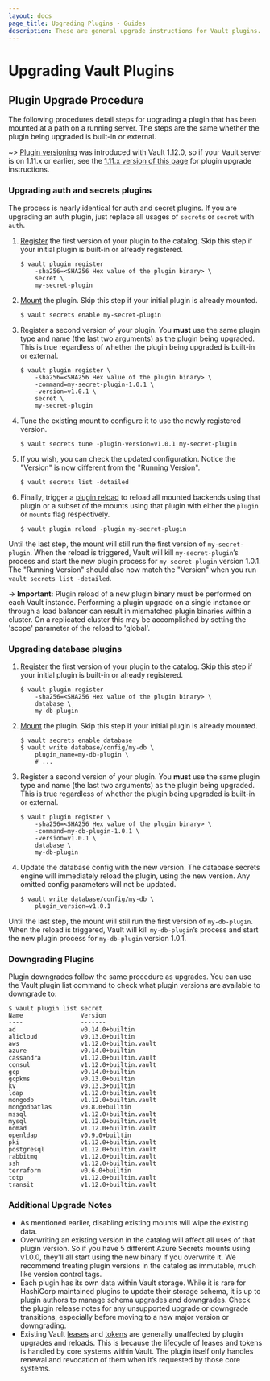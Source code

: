 ```yaml
---
layout: docs
page_title: Upgrading Plugins - Guides
description: These are general upgrade instructions for Vault plugins.
---
```


# Upgrading Vault Plugins

## Plugin Upgrade Procedure

The following procedures detail steps for upgrading a plugin that has been mounted
at a path on a running server. The steps are the same whether the plugin being
upgraded is built-in or external.

~> [Plugin versioning](/vault/docs/plugins#plugin-versioning) was introduced
  with Vault 1.12.0, so if your Vault server is on 1.11.x or earlier, see the
  [1.11.x version of this page](/vault/docs/v1.11.x/upgrading/plugins)
  for plugin upgrade instructions.

### Upgrading auth and secrets plugins

The process is nearly identical for auth and secret plugins. If you are upgrading
an auth plugin, just replace all usages of `secrets` or `secret` with `auth`.

1. [Register][plugin_registration] the first version of your plugin to the catalog.
   Skip this step if your initial plugin is built-in or already registered.

    ```shell-session
    $ vault plugin register
        -sha256=<SHA256 Hex value of the plugin binary> \
        secret \
        my-secret-plugin
    ```

1. [Mount][plugin_management] the plugin. Skip this step if your initial plugin
   is already mounted.

    ```shell-session
    $ vault secrets enable my-secret-plugin
    ```

1. Register a second version of your plugin. You **must** use the same plugin
   type and name (the last two arguments) as the plugin being upgraded. This is
   true regardless of whether the plugin being upgraded is built-in or external.

    ```shell-session
    $ vault plugin register \
        -sha256=<SHA256 Hex value of the plugin binary> \
        -command=my-secret-plugin-1.0.1 \
        -version=v1.0.1 \
        secret \
        my-secret-plugin
    ```

1. Tune the existing mount to configure it to use the newly registered version.

   ```shell-session
   $ vault secrets tune -plugin-version=v1.0.1 my-secret-plugin
   ```

1. If you wish, you can check the updated configuration. Notice the "Version" is
   now different from the "Running Version".

   ```shell-session
   $ vault secrets list -detailed
   ```

1. Finally, trigger a [plugin reload](/docs/commands/plugin/reload) to reload all
   mounted backends using that plugin or a subset of the mounts using that plugin
   with either the `plugin` or `mounts` flag respectively.

    ```shell-session
    $ vault plugin reload -plugin my-secret-plugin
    ```

Until the last step, the mount will still run the first version of `my-secret-plugin`. When
the reload is triggered, Vault will kill `my-secret-plugin`’s process and start the
new plugin process for `my-secret-plugin` version 1.0.1. The "Running Version" should also
now match the "Version" when you run `vault secrets list -detailed`.

-> **Important:** Plugin reload of a new plugin binary must be
performed on each Vault instance. Performing a plugin upgrade on a single
instance or through a load balancer can result in mismatched
plugin binaries within a cluster. On a replicated cluster this may be accomplished
by setting the 'scope' parameter of the reload to 'global'.

### Upgrading database plugins

1. [Register][plugin_registration] the first version of your plugin to the catalog.
   Skip this step if your initial plugin is built-in or already registered.

    ```shell-session
    $ vault plugin register
        -sha256=<SHA256 Hex value of the plugin binary> \
        database \
        my-db-plugin
    ```

1. [Mount][plugin_management] the plugin. Skip this step if your initial plugin
   is already mounted.

    ```shell-session
    $ vault secrets enable database
    $ vault write database/config/my-db \
        plugin_name=my-db-plugin \
        # ...
    ```

1. Register a second version of your plugin. You **must** use the same plugin
   type and name (the last two arguments) as the plugin being upgraded. This is
   true regardless of whether the plugin being upgraded is built-in or external.

    ```shell-session
    $ vault plugin register \
        -sha256=<SHA256 Hex value of the plugin binary> \
        -command=my-db-plugin-1.0.1 \
        -version=v1.0.1 \
        database \
        my-db-plugin
    ```

1. Update the database config with the new version. The database secrets
   engine will immediately reload the plugin, using the new version. Any omitted
   config parameters will not be updated.

    ```shell-session
    $ vault write database/config/my-db \
        plugin_version=v1.0.1
    ```

Until the last step, the mount will still run the first version of `my-db-plugin`. When
the reload is triggered, Vault will kill `my-db-plugin`’s process and start the
new plugin process for `my-db-plugin` version 1.0.1.

### Downgrading Plugins

Plugin downgrades follow the same procedure as upgrades. You can use the Vault
plugin list command to check what plugin versions are available to downgrade to:

```shell-session
$ vault plugin list secret
Name                Version
----                -------
ad                  v0.14.0+builtin
alicloud            v0.13.0+builtin
aws                 v1.12.0+builtin.vault
azure               v0.14.0+builtin
cassandra           v1.12.0+builtin.vault
consul              v1.12.0+builtin.vault
gcp                 v0.14.0+builtin
gcpkms              v0.13.0+builtin
kv                  v0.13.3+builtin
ldap                v1.12.0+builtin.vault
mongodb             v1.12.0+builtin.vault
mongodbatlas        v0.8.0+builtin
mssql               v1.12.0+builtin.vault
mysql               v1.12.0+builtin.vault
nomad               v1.12.0+builtin.vault
openldap            v0.9.0+builtin
pki                 v1.12.0+builtin.vault
postgresql          v1.12.0+builtin.vault
rabbitmq            v1.12.0+builtin.vault
ssh                 v1.12.0+builtin.vault
terraform           v0.6.0+builtin
totp                v1.12.0+builtin.vault
transit             v1.12.0+builtin.vault
```

### Additional Upgrade Notes

* As mentioned earlier, disabling existing mounts will wipe the existing data.
* Overwriting an existing version in the catalog will affect all uses of that
  plugin version. So if you have 5 different Azure Secrets mounts using v1.0.0,
  they'll all start using the new binary if you overwrite it. We recommend
  treating plugin versions in the catalog as immutable, much like version control
  tags.
* Each plugin has its own data within Vault storage. While it is rare for HashiCorp
  maintained plugins to update their storage schema, it is up to plugin authors
  to manage schema upgrades and downgrades. Check the plugin release notes for
  any unsupported upgrade or downgrade transitions, especially before moving to
  a new major version or downgrading.
* Existing Vault [leases](/docs/concepts/lease) and [tokens](/docs/concepts/tokens)
  are generally unaffected by plugin upgrades and reloads. This is because the lifecycle
  of leases and tokens is handled by core systems within Vault. The plugin itself only
  handles renewal and revocation of them when it’s requested by those core systems.

[plugin_reload_api]: /api-docs/system/plugins-reload-backend
[plugin_registration]: /docs/plugins/plugin-architecture#plugin-registration
[plugin_management]: /docs/plugins/plugin-management#enabling-disabling-external-plugins
